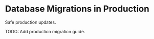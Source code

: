 # Database Migrations in Production

Safe production updates.

TODO: Add production migration guide.
